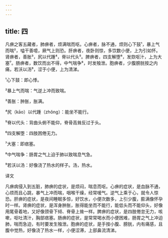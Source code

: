 ```yaml
---
---
---
```

title: 四
---




凡痹之客五藏者，肺痹者，烦满喘而呕。心痹者，脉不通，烦则心下鼓¹，暴上气而喘²，嗌干善噫，厥气上则恐。肝痹者，夜卧则惊，多饮数小便，上为引如怀。肾痹者，善胀³，尻以代踵⁴，脊以代头⁵。脾痹者，四支解堕⁶，发欬呕汁，上为大塞⁷。肠痹者，数饮而出不得，中气喘争⁸，时发飱泄。胞痹者，少腹膀胱按之内痛，若沃以汤⁹，涩于小便，上为清涕。

¹心下鼓：即心悸。

²暴上气而喘：气逆上冲而致喘。

³善胀：肿胀，胀满。

⁴尻（kāo）以代踵（zhǒnɡ）：能坐不能行。

⁵脊以代头：背曲头俯不能仰，脊骨高耸反过于头。

⁶四支解堕：四肢困倦无力。

⁷大塞：即痞塞。

⁸中气喘争：肠胃之气上迫于肺以致喘息气急。

⁹若沃以汤：好像浇了热水的样子。汤，热水。

译文

凡痹病侵入到五脏，肺痹的症状，是烦闷，喘息而呕。心痹的症状，是血脉不通，心烦而且心跳，暴气上冲而喘，咽喉干燥，经常嗳气。逆气上乘于心，就令人惊恐。肝痹的症状，是夜间睡眠多惊，好饮水，小便次数多，上引少腹，膨满像怀孕时一样。肾痹的症状，是浑身肿胀，胀得能坐而不能行，能低头而不能仰头，好像用尾骨着地，又好像颈骨下倾、脊骨上耸一样。脾痹的症状，是四肢倦怠无力，咳嗽，呕吐清汁，胸部痞塞。肠痹的症状，是常常喝水而小便困难，肠胃之气上冲迫肺，喘而急迫，有时要发生飱泄。胞痹的症状，是手按小腹、膀胱，内有痛感，且腹中觉热，好像浇了热水一样，小便涩滞，上部鼻流清涕。